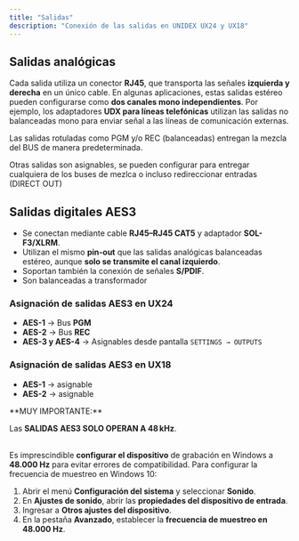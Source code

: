 ```yaml
---
title: "Salidas"
description: "Conexión de las salidas en UNIDEX UX24 y UX18"
---
```


## <Icon icon="arrow-left-from-line" iconType="solid" color="#00860b" size={22} />  Salidas analógicas

Cada salida utiliza un conector **RJ45**, que transporta las señales **izquierda y derecha** en un único cable. En algunas aplicaciones, estas salidas estéreo pueden configurarse como **dos canales mono independientes**. Por ejemplo, los adaptadores **UDX para líneas telefónicas** utilizan las salidas no balanceadas mono para enviar señal a las líneas de comunicación externas.

<Info>
  Las salidas rotuladas como PGM y/o REC (balanceadas) entregan la mezcla del BUS de manera predeterminada.

  Otras salidas son asignables, se pueden configurar para entregar cualquiera de los buses de mezlca o incluso redireccionar entradas (DIRECT OUT)
</Info>

## <Icon icon="arrow-left-from-line" iconType="solid" color="#00860b" size={22} />  Salidas digitales AES3

- Se conectan mediante cable **RJ45–RJ45 CAT5** y adaptador **SOL-F3/XLRM**.
- Utilizan el mismo **pin-out** que las salidas analógicas balanceadas estéreo, aunque **solo se transmite el canal izquierdo**.
- Soportan también la conexión de señales **S/PDIF**.
- Son balanceadas a transformador

### Asignación de salidas AES3 en UX24

- **AES-1** → Bus **PGM**
- **AES-2** → Bus **REC**
- **AES-3 y AES-4** → Asignables desde pantalla `SETTINGS → OUTPUTS`

### Asignación de salidas AES3 en UX18

- **AES-1** → asignable
- **AES-2** → asignable

<Warning>
  **MUY IMPORTANTE:** 

  Las **SALIDAS** **AES3 SOLO OPERAN A 48 kHz**.

  \
  Es imprescindible **configurar el dispositivo** de grabación en Windows a **48.000 Hz** para evitar errores de compatibilidad. Para configurar la frecuencia de muestreo en Windows 10:

  1. Abrir el menú **Configuración del sistema** y seleccionar **Sonido**.
  2. En **Ajustes de sonido**, abrir las **propiedades del dispositivo de entrada**.
  3. Ingresar a **Otros ajustes del dispositivo**.
  4. En la pestaña **Avanzado**, establecer la **frecuencia de muestreo en 48.000 Hz**.
</Warning>